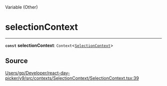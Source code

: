 <SectionTitle>Variable (Other)</SectionTitle>

# selectionContext

---

<a id="undefined" name="undefined"></a>

<SignatureMemberIdentifier>**`const`** **selectionContext**: `Context`\<[`SelectionContext`](/api/type-aliases/SelectionContext.md)\></SignatureMemberIdentifier>

## Source

[Users/gp/Developer/react-day-picker/v9/src/contexts/SelectionContext/SelectionContext.tsx:39](https://github.com/gpbl/react-day-picker/blob/a7b1c7f4e/src/contexts/SelectionContext/SelectionContext.tsx#L39)
